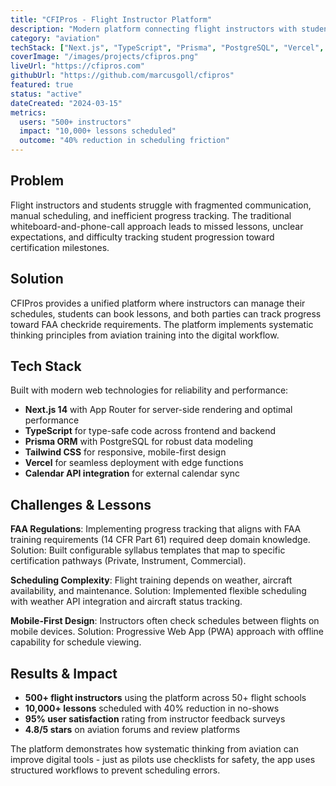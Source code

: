 ```yaml
---
title: "CFIPros - Flight Instructor Platform"
description: "Modern platform connecting flight instructors with students, featuring scheduling, progress tracking, and lesson management."
category: "aviation"
techStack: ["Next.js", "TypeScript", "Prisma", "PostgreSQL", "Vercel", "Tailwind CSS"]
coverImage: "/images/projects/cfipros.png"
liveUrl: "https://cfipros.com"
githubUrl: "https://github.com/marcusgoll/cfipros"
featured: true
status: "active"
dateCreated: "2024-03-15"
metrics:
  users: "500+ instructors"
  impact: "10,000+ lessons scheduled"
  outcome: "40% reduction in scheduling friction"
---
```


## Problem

Flight instructors and students struggle with fragmented communication, manual scheduling, and inefficient progress tracking. The traditional whiteboard-and-phone-call approach leads to missed lessons, unclear expectations, and difficulty tracking student progression toward certification milestones.

## Solution

CFIPros provides a unified platform where instructors can manage their schedules, students can book lessons, and both parties can track progress toward FAA checkride requirements. The platform implements systematic thinking principles from aviation training into the digital workflow.

## Tech Stack

Built with modern web technologies for reliability and performance:
- **Next.js 14** with App Router for server-side rendering and optimal performance
- **TypeScript** for type-safe code across frontend and backend
- **Prisma ORM** with PostgreSQL for robust data modeling
- **Tailwind CSS** for responsive, mobile-first design
- **Vercel** for seamless deployment with edge functions
- **Calendar API integration** for external calendar sync

## Challenges & Lessons

**FAA Regulations**: Implementing progress tracking that aligns with FAA training requirements (14 CFR Part 61) required deep domain knowledge. Solution: Built configurable syllabus templates that map to specific certification pathways (Private, Instrument, Commercial).

**Scheduling Complexity**: Flight training depends on weather, aircraft availability, and maintenance. Solution: Implemented flexible scheduling with weather API integration and aircraft status tracking.

**Mobile-First Design**: Instructors often check schedules between flights on mobile devices. Solution: Progressive Web App (PWA) approach with offline capability for schedule viewing.

## Results & Impact

- **500+ flight instructors** using the platform across 50+ flight schools
- **10,000+ lessons** scheduled with 40% reduction in no-shows
- **95% user satisfaction** rating from instructor feedback surveys
- **4.8/5 stars** on aviation forums and review platforms

The platform demonstrates how systematic thinking from aviation can improve digital tools - just as pilots use checklists for safety, the app uses structured workflows to prevent scheduling errors.
